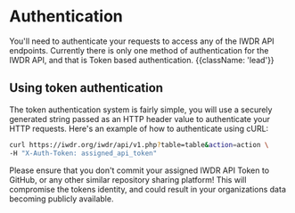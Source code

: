 
# Authentication
<AuthChecker />

You'll need to authenticate your requests to access any of the IWDR API endpoints. Currently there is only one
method of authentication for the IWDR API, and that is Token based authentication. {{className: 'lead'}}

## Using token authentication

The token authentication system is fairly simple, you will use a securely generated string passed as an HTTP header
value to authenticate your HTTP requests. Here's an example of how to authenticate using cURL:

```bash {{title: 'Example request with token auth header'}}
curl https://iwdr.org/iwdr/api/v1.php?table=table&action=action \
-H "X-Auth-Token: assigned_api_token"
```

<Note>
    Please ensure that you don't commit your assigned IWDR API Token to GitHub, or
    any other similar repository sharing platform! This will compromise the tokens
    identity, and could result in your organizations data becoming publicly
    available.
</Note>
